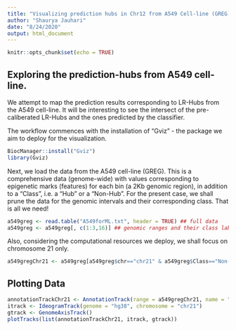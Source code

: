 ```yaml
---
title: "Visualizing prediction hubs in Chr12 from A549 Cell-line (GREG)"
author: "Shaurya Jauhari"
date: "8/24/2020"
output: html_document
---
```


```r
knitr::opts_chunk$set(echo = TRUE)
```

## Exploring the prediction-hubs from A549 cell-line.

We attempt to map the prediction results corresponding to LR-Hubs from the A549 cell-line. It will be interesting to see the intersect of the pre-caliberated LR-Hubs and the ones predicted by the classifier.

The workflow commences with the installation of "Gviz" - the package we aim to deploy for the visualization.


```r

BiocManager::install("Gviz")
library(Gviz)
```

Next, we load the data from the A549 cell-line (GREG). This is a comprehensive data (genome-wide) with values corresponding to epigenetic marks (features) for each bin (a 2Kb genomic region), in addition to a "Class", i.e. a "Hub" or a "Non-Hub". For the present case, we shall prune the data for the genomic intervals and their corresponding class. That is all we need!

```r

a549greg <- read.table("A549forML.txt", header = TRUE) ## full data
a549greg <- a549greg[, c(1:3,16)] ## genomic ranges and their class labels

```

Also, considering the computational resources we deploy, we shall focus on chromosome 21 only.


```r

a549gregChr21 <- a549greg[a549greg$chr=="chr21" & a549greg$Class=="Non-Hub", ] ## subset of data for exemplifying
```

## Plotting Data

```r
annotationTrackChr21 <- AnnotationTrack(range = a549gregChr21, name = "Non-Hubs", genome = "hg38", chromosome = "chr21")
itrack <- IdeogramTrack(genome = "hg38", chromosome = "chr21")
gtrack <- GenomeAxisTrack()
plotTracks(list(annotationTrackChr21, itrack, gtrack))
```


